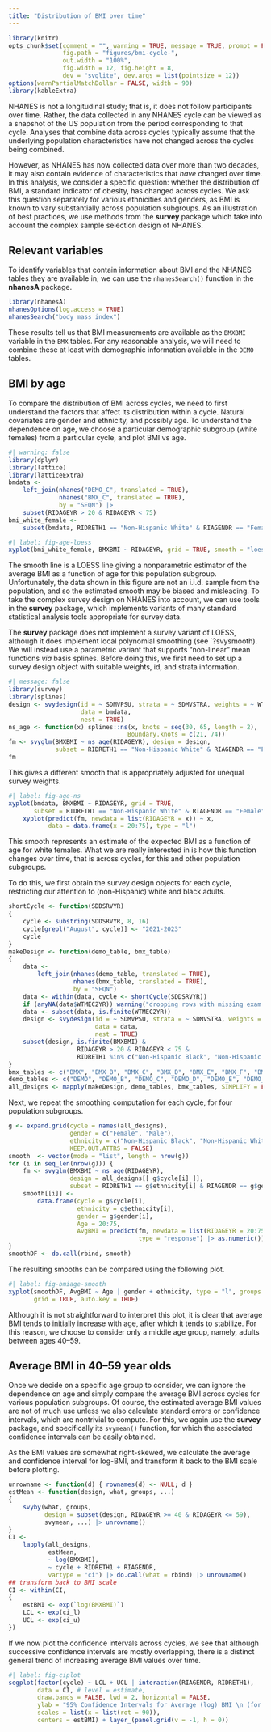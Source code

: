 ```yaml
---
title: "Distribution of BMI over time"
---
```


```r
library(knitr)
opts_chunk$set(comment = "", warning = TRUE, message = TRUE, prompt = FALSE,
               fig.path = "figures/bmi-cycle-",
               out.width = "100%",
               fig.width = 12, fig.height = 8,
               dev = "svglite", dev.args = list(pointsize = 12))
options(warnPartialMatchDollar = FALSE, width = 90)
library(kableExtra)
```

NHANES is not a longitudinal study; that is, it does not follow
participants over time. Rather, the data collected in any NHANES cycle
can be viewed as a snapshot of the US population from the period
corresponding to that cycle. Analyses that combine data across cycles
typically assume that the underlying population characteristics have
not changed across the cycles being combined.

However, as NHANES has now collected data over more than two decades,
it may also contain evidence of characteristics that _have_ changed
over time. In this analysis, we consider a specific question: whether
the distribution of BMI, a standard indicator of obesity, has changed
across cycles. We ask this question separately for various ethnicities
and genders, as BMI is known to vary substantially across population
subgroups. As an illustration of best practices, we use methods from
the __survey__ package which take into account the complex sample
selection design of NHANES.

## Relevant variables

To identify variables that contain information about BMI and the
NHANES tables they are available in, we can use the `nhanesSearch()`
function in the __nhanesA__ package.

```r
library(nhanesA)
nhanesOptions(log.access = TRUE)
nhanesSearch("body mass index")
```

These results tell us that BMI measurements are available as the
`BMXBMI` variable in the `BMX` tables. For any reasonable analysis, we
will need to combine these at least with demographic information
available in the `DEMO` tables.


## BMI by age

To compare the distribution of BMI across cycles, we need to first
understand the factors that affect its distribution within a
cycle. Natural covariates are gender and ethnicity, and possibly
age. To understand the dependence on age, we choose a particular
demographic subgroup (white females) from a particular cycle, and plot
BMI vs age.

```r
#| warning: false
library(dplyr)
library(lattice)
library(latticeExtra)
bmdata <-
    left_join(nhanes("DEMO_C", translated = TRUE),
              nhanes("BMX_C", translated = TRUE),
              by = "SEQN") |>
    subset(RIDAGEYR > 20 & RIDAGEYR < 75)
bmi_white_female <-
    subset(bmdata, RIDRETH1 == "Non-Hispanic White" & RIAGENDR == "Female")
```

```r
#| label: fig-age-loess
xyplot(bmi_white_female, BMXBMI ~ RIDAGEYR, grid = TRUE, smooth = "loess")
```

The smooth line is a LOESS line giving a nonparametric estimator of
the average BMI as a function of age for this population
subgroup. Unfortunately, the data shown in this figure are not an
i.i.d. sample from the population, and so the estimated smooth may be
biased and misleading. To take the complex survey design on NHANES
into account, we can use tools in the __survey__ package, which
implements variants of many standard statistical analysis tools
appropriate for survey data.

The __survey__ package does not implement a survey variant of LOESS,
although it does implement local polynomial smoothing (see `?svysmooth). We
will instead use a parametric variant that supports "non-linear" mean
functions _via_ basis splines. Before doing this, we first need to set
up a survey design object with suitable weights, id, and strata
information.

```r
#| message: false
library(survey)
library(splines)
design <- svydesign(id = ~ SDMVPSU, strata = ~ SDMVSTRA, weights = ~ WTMEC2YR,
                    data = bmdata,
                    nest = TRUE)
ns_age <- function(x) splines::ns(x, knots = seq(30, 65, length = 2),
                                 Boundary.knots = c(21, 74))
fm <- svyglm(BMXBMI ~ ns_age(RIDAGEYR), design = design,
             subset = RIDRETH1 == "Non-Hispanic White" & RIAGENDR == "Female")
fm
```

This gives a different smooth that is appropriately adjusted for unequal survey weights.

```r
#| label: fig-age-ns
xyplot(bmdata, BMXBMI ~ RIDAGEYR, grid = TRUE,
       subset = RIDRETH1 == "Non-Hispanic White" & RIAGENDR == "Female") + 
    xyplot(predict(fm, newdata = list(RIDAGEYR = x)) ~ x,
           data = data.frame(x = 20:75), type = "l")
```

This smooth represents an estimate of the expected BMI as a function
of age for white females. What we are really interested in is how this
function changes over time, that is across cycles, for this and other
population subgroups.

To do this, we first obtain the survey design objects for each cycle,
restricting our attention to (non-Hispanic) white and black adults.

```r
shortCycle <- function(SDDSRVYR)
{
    cycle <- substring(SDDSRVYR, 8, 16)
    cycle[grepl("August", cycle)] <- "2021-2023"
    cycle
}
makeDesign <- function(demo_table, bmx_table)
{
    data <-
        left_join(nhanes(demo_table, translated = TRUE),
                  nhanes(bmx_table, translated = TRUE),
                  by = "SEQN")
    data <- within(data, cycle <- shortCycle(SDDSRVYR))
    if (anyNA(data$WTMEC2YR)) warning("dropping rows with missing exam weights (WTMEC2YR) in ", demo_table)
    data <- subset(data, is.finite(WTMEC2YR))
    design <- svydesign(id = ~ SDMVPSU, strata = ~ SDMVSTRA, weights = ~ WTMEC2YR,
                        data = data,
                        nest = TRUE)
    subset(design, is.finite(BMXBMI) &
                   RIDAGEYR > 20 & RIDAGEYR < 75 &
                   RIDRETH1 %in% c("Non-Hispanic Black", "Non-Hispanic White"))
}
bmx_tables <- c("BMX", "BMX_B", "BMX_C", "BMX_D", "BMX_E", "BMX_F", "BMX_G", "BMX_H", "BMX_I", "BMX_J", "BMX_L")
demo_tables <- c("DEMO", "DEMO_B", "DEMO_C", "DEMO_D", "DEMO_E", "DEMO_F", "DEMO_G", "DEMO_H", "DEMO_I", "DEMO_J", "DEMO_L")
all_designs <- mapply(makeDesign, demo_tables, bmx_tables, SIMPLIFY = FALSE)
```

Next, we repeat the smoothing computation for each cycle, for four population subgroups.

```r
g <- expand.grid(cycle = names(all_designs),
                 gender = c("Female", "Male"),
                 ethnicity = c("Non-Hispanic Black", "Non-Hispanic White"),
                 KEEP.OUT.ATTRS = FALSE)
smooth  <- vector(mode = "list", length = nrow(g))
for (i in seq_len(nrow(g))) {
    fm <- svyglm(BMXBMI ~ ns_age(RIDAGEYR),
                 design = all_designs[[ g$cycle[i] ]],
                 subset = RIDRETH1 == g$ethnicity[i] & RIAGENDR == g$gender[i])
    smooth[[i]] <-
        data.frame(cycle = g$cycle[i],
                   ethnicity = g$ethnicity[i],
                   gender = g$gender[i],
                   Age = 20:75,
                   AvgBMI = predict(fm, newdata = list(RIDAGEYR = 20:75),
                                    type = "response") |> as.numeric())
}
smoothDF <- do.call(rbind, smooth)
```

The resulting smooths can be compared using the following plot.

```r
#| label: fig-bmiage-smooth
xyplot(smoothDF, AvgBMI ~ Age | gender + ethnicity, type = "l", groups = cycle,
       grid = TRUE, auto.key = TRUE)
```

Although it is not straightforward to interpret this plot, it is clear
that average BMI tends to initially increase with age, after which it
tends to stabilize. For this reason, we choose to consider only a
middle age group, namely, adults between ages 40--59.


## Average BMI in 40--59 year olds

Once we decide on a specific age group to consider, we can ignore the
dependence on age and simply compare the average BMI across cycles for
various population subgroups. Of course, the estimated average BMI
values are not of much use unless we also calculate standard errors or
confidence intervals, which are nontrivial to compute. For this, we
again use the __survey__ package, and specifically its `svymean()`
function, for which the associated confidence intervals can be easily
obtained.

As the BMI values are somewhat right-skewed, we calculate the average
and confidence interval for log-BMI, and transform it back to the BMI
scale before plotting.

```r
unrowname <- function(d) { rownames(d) <- NULL; d }
estMean <- function(design, what, groups, ...)
{
    svyby(what, groups,
          design = subset(design, RIDAGEYR >= 40 & RIDAGEYR <= 59),
          svymean, ...) |> unrowname()
}
CI <- 
    lapply(all_designs, 
           estMean,
           ~ log(BMXBMI),
           ~ cycle + RIDRETH1 + RIAGENDR,
           vartype = "ci") |> do.call(what = rbind) |> unrowname()
## transform back to BMI scale
CI <- within(CI,
{
    estBMI <- exp(`log(BMXBMI)`)
    LCL <- exp(ci_l)
    UCL <- exp(ci_u)
})
```

If we now plot the confidence intervals across cycles, we see that
although successive confidence intervals are mostly overlapping, there
is a distinct general trend of increasing average BMI values over
time.

```r
#| label: fig-ciplot
segplot(factor(cycle) ~ LCL + UCL | interaction(RIAGENDR, RIDRETH1),
        data = CI, # level = estimate,
        draw.bands = FALSE, lwd = 2, horizontal = FALSE,
        ylab = "95% Confidence Intervals for Average (log) BMI \n (for Age Group 40-59 years)",
        scales = list(x = list(rot = 90)),
        centers = estBMI) + layer_(panel.grid(v = -1, h = 0))
```


